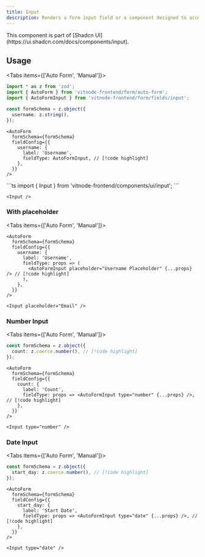 ```yaml
---
title: Input
description: Renders a form input field or a component designed to accept user text or data.
---
```


<Callout title="Shadcn UI">
  This component is part of [Shadcn
  UI](https://ui.shadcn.com/docs/components/input).
</Callout>

## Usage


<Tabs items={['Auto Form', 'Manual']}>
  <Tab value="Auto Form">
```ts
import * as z from 'zod';
import { AutoForm } from 'vitnode-frontend/form/auto-form';
import { AutoFormInput } from 'vitnode-frontend/form/fields/input';
```

```ts
const formSchema = z.object({
  username: z.string(),
});
```

```tsx
<AutoForm
  formSchema={formSchema}
  fieldConfig={{
    username: {
      label: 'Username',
      fieldType: AutoFormInput, // [!code highlight]
    },
  }}
/>
```

  </Tab>

  <Tab value="Manual">
```ts
import { Input } from 'vitnode-frontend/components/ui/input';
```

```tsx
<Input />
```

  </Tab>
</Tabs>

### With placeholder

<Tabs items={['Auto Form', 'Manual']}>
  <Tab value="Auto Form">

```tsx
<AutoForm
  formSchema={formSchema}
  fieldConfig={{
    username: {
      label: 'Username',
      fieldType: props => (
        <AutoFormInput placeholder="Username Placeholder" {...props} /> // [!code highlight]
      ),
    },
  }}
/>
```

  </Tab>

  <Tab value="Manual">

```tsx
<Input placeholder="Email" />
```

  </Tab>
</Tabs>

### Number Input

<Tabs items={['Auto Form', 'Manual']}>
  <Tab value="Auto Form">

```ts
const formSchema = z.object({
  count: z.coerce.number(), // [!code highlight]
});
```

```tsx
<AutoForm
  formSchema={formSchema}
  fieldConfig={{
    count: {
      label: 'Count',
      fieldType: props => <AutoFormInput type="number" {...props} />, // [!code highlight]
    },
  }}
/>
```

  </Tab>

  <Tab value="Manual">

```tsx
<Input type="number" />
```

  </Tab>
</Tabs>

### Date Input

<Tabs items={['Auto Form', 'Manual']}>
  <Tab value="Auto Form">

```ts
const formSchema = z.object({
  start_day: z.coerce.number(), // [!code highlight]
});
```

```tsx
<AutoForm
  formSchema={formSchema}
  fieldConfig={{
    start_day: {
      label: 'Start Date',
      fieldType: props => <AutoFormInput type="date" {...props} />, // [!code highlight]
    },
  }}
/>
```

  </Tab>

  <Tab value="Manual">

```tsx
<Input type="date" />
```

  </Tab>
</Tabs>
